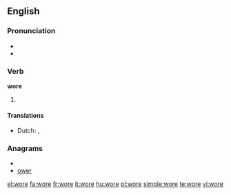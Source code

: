 ==English==

===Pronunciation===
*{{IPA|/'woɻ/}}
*{{audio|en-us-wore.ogg|Audio (US)}}

===Verb===
'''wore'''

# {{past tense of| to [[wear]]}}

====Translations====
* Dutch: {{t-|nl|droeg}}, {{t-|nl|droegen}}

===Anagrams===
* {{alphagram|eorw}}
* [[ower#English|ower]]

[[el:wore]]
[[fa:wore]]
[[fr:wore]]
[[it:wore]]
[[hu:wore]]
[[pl:wore]]
[[simple:wore]]
[[te:wore]]
[[vi:wore]]